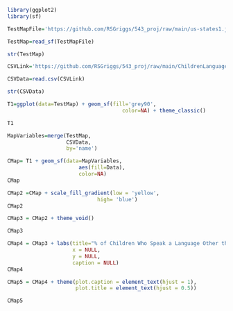 ```r
library(ggplot2)
library(sf)

TestMapFile='https://github.com/RSGriggs/543_proj/raw/main/us-states1.json'

TestMap=read_sf(TestMapFile)

str(TestMap)

CSVLink='https://github.com/RSGriggs/543_proj/raw/main/ChildrenLanguageAtHome1.csv'

CSVData=read.csv(CSVLink)

str(CSVData)

T1=ggplot(data=TestMap) + geom_sf(fill='grey90',
                                     color=NA) + theme_classic()

T1

MapVariables=merge(TestMap,
                   CSVData, 
                   by='name')

CMap= T1 + geom_sf(data=MapVariables,
                       aes(fill=Data),
                       color=NA)
CMap

CMap2 =CMap + scale_fill_gradient(low = 'yellow',
                             high= 'blue')
CMap2

CMap3 = CMap2 + theme_void()

CMap3

CMap4 = CMap3 + labs(title="% of Children Who Speak a Language Other than English at Home",
                     x = NULL, 
                     y = NULL,
                     caption = NULL)
CMap4

CMap5 = CMap4 + theme(plot.caption = element_text(hjust = 1), 
                      plot.title = element_text(hjust = 0.5))

CMap5
```


